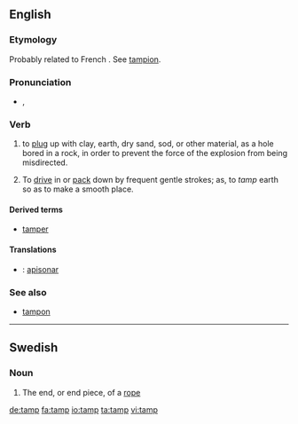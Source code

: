 ==English==
===Etymology===
Probably related to French {{term|tamponner||to plug or stop|lang=fr}}. See [[tampion]].
:{{etystub}}

===Pronunciation===
* {{a|UK}} {{IPA|/tæmp/}}, {{SAMPA|/t{mp/}}

===Verb===
{{en-verb|tamps|tamping|tamped|tamped}}

# {{context|blasting}} to [[plug]] up with clay, earth, dry sand, sod, or other material, as a hole bored in a rock, in order to prevent the force of the explosion from being misdirected.
# To [[drive]] in or [[pack]] down by frequent gentle strokes; as, to ''tamp'' earth so as to make a smooth place.

====Derived terms====
* [[tamper]]

====Translations====
{{trans-top|to plug up with clay or other material}}
{{trans-mid}}
{{trans-bottom}}

{{trans-top|to pack down}}
{{trans-mid}}
{{trans-bottom}}
{{checktrans-top}}
* {{ttbc|Spanish}}: [[apisonar]]
{{trans-bottom}}

===See also===
*[[tampon]]

----
==Swedish==

===Noun===
{{infl|sv|noun|g=c}}
{{sv-noun-reg-ar}}

# The end, or end piece, of a [[rope]]

[[de:tamp]]
[[fa:tamp]]
[[io:tamp]]
[[ta:tamp]]
[[vi:tamp]]